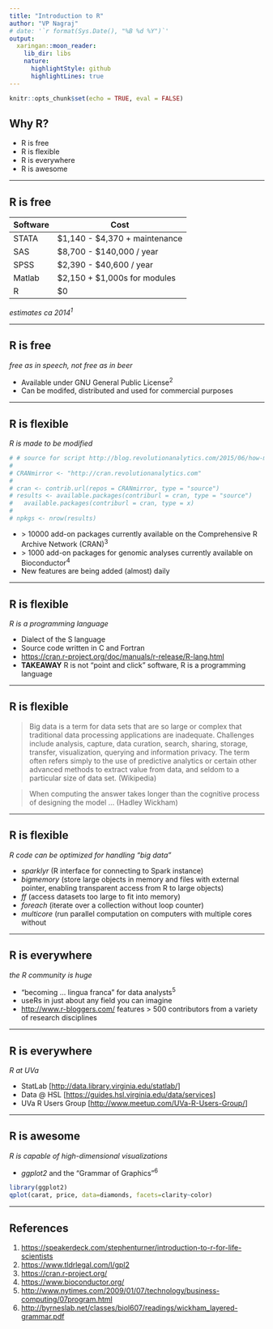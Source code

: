 ```yaml
---
title: "Introduction to R"
author: "VP Nagraj"
# date: '`r format(Sys.Date(), "%B %d %Y")`'
output:
  xaringan::moon_reader:
    lib_dir: libs
    nature:
      highlightStyle: github
      highlightLines: true
---
```

```r
knitr::opts_chunk$set(echo = TRUE, eval = FALSE)
```

## Why R?

- R is free
- R is flexible
- R is everywhere
- R is awesome

---

## R is free

|Software |Cost  |
|---|---|
|  STATA |  $1,140 - $4,370 + maintenance |
| SAS  | $8,700 - $140,000 / year  |
| SPSS  |  $2,390 - $40,600 / year |
| Matlab  |  $2,150 + $1,000s for modules |
|  R |  $0 |

<em>estimates ca 2014<sup>1</sup></em>

---

## R is free

*free as in speech, not free as in beer*

- Available under GNU General Public License<sup>2</sup>
- Can be modifed, distributed and used for commercial purposes

---

## R is flexible

*R is made to be modified*

```r

# # source for script http://blog.revolutionanalytics.com/2015/06/how-many-packages-are-there-really-on-cran.html
#
# CRANmirror <- "http://cran.revolutionanalytics.com"
#
# cran <- contrib.url(repos = CRANmirror, type = "source")
# results <- available.packages(contriburl = cran, type = "source")
#   available.packages(contriburl = cran, type = x)
#
# npkgs <- nrow(results)

```

- \> 10000 add-on packages currently available on the Comprehensive R Archive Network (CRAN)<sup>3</sup>
- \> 1000 add-on packages for genomic analyses currently available on Bioconductor<sup>4</sup>
- New features are being added (almost) daily

---

## R is flexible

*R is a programming language*

- Dialect of the S language
- Source code written in C and Fortran
- <https://cran.r-project.org/doc/manuals/r-release/R-lang.html>
- **TAKEAWAY** R is not "point and click" software, R is a programming language

---

## R is flexible

> Big data is a term for data sets that are so large or complex that traditional data processing applications are inadequate. Challenges include analysis, capture, data curation, search, sharing, storage, transfer, visualization, querying and information privacy. The term often refers simply to the use of predictive analytics or certain other advanced methods to extract value from data, and seldom to a particular size of data set. (Wikipedia)

> When computing the answer takes longer than the cognitive process of designing the model ... (Hadley Wickham)

---

## R is flexible

*R code can be optimized for handling "big data"*

- *sparklyr* (R interface for connecting to Spark instance)
- *bigmemory* (store large objects in memory and files with external pointer,
enabling transparent access from R to large objects)
- *ff* (access datasets too large to fit into memory)
- *foreach* (iterate over a collection without loop counter)
- *multicore* (run parallel computation on computers with multiple cores without

---

## R is everywhere

*the R community is huge*

- "becoming ... lingua franca" for data analysts<sup>5</sup>
- useRs in just about any field you can imagine
- <http://www.r-bloggers.com/> features > 500 contributors from a variety of research disciplines

---

## R is everywhere

*R at UVa*

- StatLab [<http://data.library.virginia.edu/statlab/>]
- Data @ HSL  [<https://guides.hsl.virginia.edu/data/services>]
- UVa R Users Group [<http://www.meetup.com/UVa-R-Users-Group/>]

---

## R is awesome

*R is capable of high-dimensional visualizations*

- *ggplot2* and the "Grammar of Graphics"<sup>6</sup>

```r
library(ggplot2)
qplot(carat, price, data=diamonds, facets=clarity~color)
```

---

## References

1. <https://speakerdeck.com/stephenturner/introduction-to-r-for-life-scientists>
2. <https://www.tldrlegal.com/l/gpl2>
3. <https://cran.r-project.org/>
4. <https://www.bioconductor.org/>
5. <http://www.nytimes.com/2009/01/07/technology/business-computing/07program.html>
6. <http://byrneslab.net/classes/biol607/readings/wickham_layered-grammar.pdf>